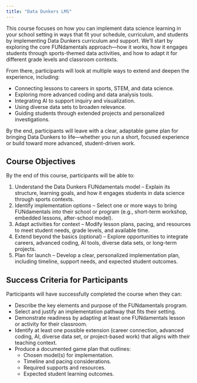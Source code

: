 ```yaml
---
title: "Data Dunkers LMS"
---
```


This course focuses on how you can implement data science learning in your school setting in ways that fit your schedule, curriculum, and students by implementing Data Dunkers curriculum and support. We’ll start by exploring the core FUNdamentals approach—how it works, how it engages students through sports-themed data activities, and how to adapt it for different grade levels and classroom contexts.

From there, participants will look at multiple ways to extend and deepen the experience, including:

- Connecting lessons to careers in sports, STEM, and data science.
- Exploring more advanced coding and data analysis tools.
- Integrating AI to support inquiry and visualization.
- Using diverse data sets to broaden relevance.
- Guiding students through extended projects and personalized investigations.

By the end, participants will leave with a clear, adaptable game plan for bringing Data Dunkers to life—whether you run a short, focused experience or build toward more advanced, student-driven work.

## Course Objectives

By the end of this course, participants will be able to:

1. Understand the Data Dunkers FUNdamentals model – Explain its structure, learning goals, and how it engages students in data science through sports contexts.
2. Identify implementation options – Select one or more ways to bring FUNdamentals into their school or program (e.g., short-term workshop, embedded lessons, after-school model).
3. Adapt activities for context – Modify lesson plans, pacing, and resources to meet student needs, grade levels, and available time.
4. Extend beyond the basics (optional) – Explore opportunities to integrate careers, advanced coding, AI tools, diverse data sets, or long-term projects.
5. Plan for launch – Develop a clear, personalized implementation plan, including timeline, support needs, and expected student outcomes.

## Success Criteria for Participants

Participants will have successfully completed the course when they can:

- Describe the key elements and purpose of the FUNdamentals program.
- Select and justify an implementation pathway that fits their setting.
- Demonstrate readiness by adapting at least one FUNdamentals lesson or activity for their classroom.
- Identify at least one possible extension (career connection, advanced coding, AI, diverse data set, or project-based work) that aligns with their teaching context.
- Produce a documented game plan that outlines:
   - Chosen model(s) for implementation.
   - Timeline and pacing considerations.
   - Required supports and resources.
   - Expected student learning outcomes.


